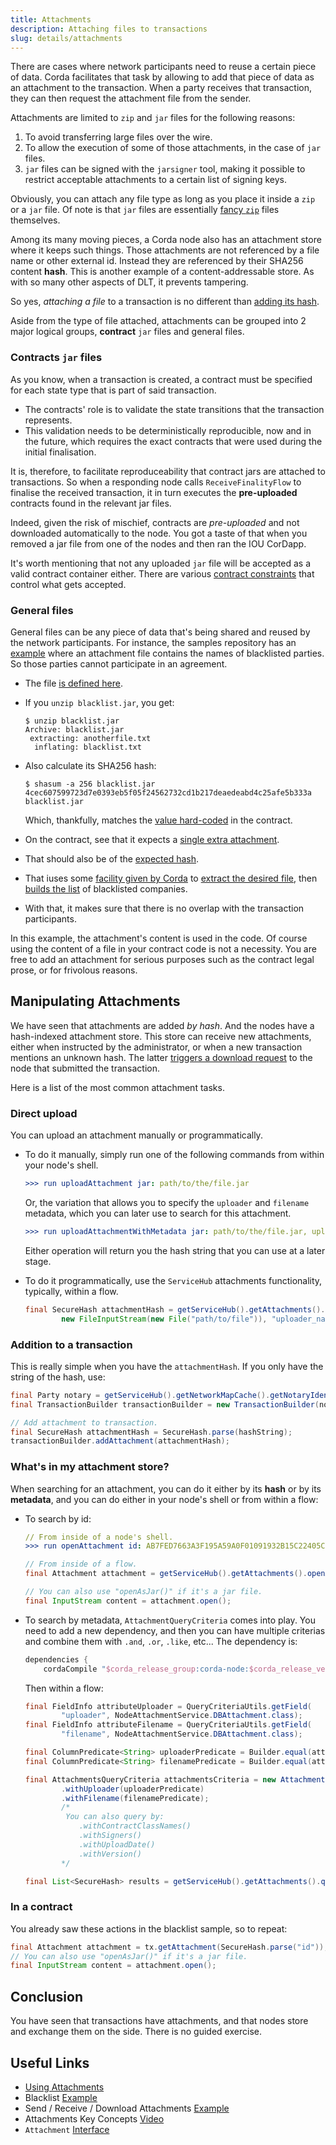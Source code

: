 ```yaml
---
title: Attachments
description: Attaching files to transactions
slug: details/attachments
---
```


There are cases where network participants need to reuse a certain piece of data. Corda facilitates that task by allowing to add that piece of data as an attachment to the transaction. When a party receives that transaction, they can then request the attachment file from the sender.

Attachments are limited to `zip` and `jar` files for the following reasons:

1. To avoid transferring large files over the wire.
2. To allow the execution of some of those attachments, in the case of `jar` files.
3. `jar` files can be signed with the `jarsigner` tool, making it possible to restrict acceptable attachments to a certain list of signing keys.

Obviously, you can attach any file type as long as you place it inside a `zip` or a `jar` file. Of note is that `jar` files are essentially [fancy `zip`](https://docs.oracle.com/javase/8/docs/technotes/guides/jar/jar.html#Intro) files themselves.

Among its many moving pieces, a Corda node also has an attachment store where it keeps such things. Those attachments are not referenced by a file name or other external id. Instead they are referenced by their SHA256 content **hash**. This is another example of a content-addressable store. As with so many other aspects of DLT, it prevents tampering.

So yes, _attaching a file_ to a transaction is no different than [adding its hash](https://github.com/corda/corda/blob/68bb7a0e7bb900117c2ed0d9174fea36d3d4aedc/core/src/main/kotlin/net/corda/core/transactions/TransactionBuilder.kt#L732).

Aside from the type of file attached, attachments can be grouped into 2 major logical groups, **contract** `jar` files and general files.

### Contracts `jar` files

As you know, when a transaction is created, a contract must be specified for each state type that is part of said transaction.

* The contracts' role is to validate the state transitions that the transaction represents.
* This validation needs to be deterministically reproducible, now and in the future, which requires the exact contracts that were used during the initial finalisation.

It is, therefore, to facilitate reproduceability that contract jars are attached to transactions. So when a responding node calls `ReceiveFinalityFlow` to finalise the received transaction, it in turn executes the **pre-uploaded** contracts found in the relevant jar files.

Indeed, given the risk of mischief, contracts are _pre-uploaded_ and not downloaded automatically to the node. You got a taste of that when you removed a jar file from one of the nodes and then ran the IOU CorDapp.

It's worth mentioning that not any uploaded `jar` file will be accepted as a valid contract container either. There are various [contract constraints](https://docs.corda.net/docs/corda-os/4.3/api-contract-constraints.html) that control what gets accepted.

### General files

General files can be any piece of data that's being shared and reused by the network participants. For instance, the samples repository has an [example](https://github.com/corda/samples/tree/release-V4/blacklist) where an attachment file contains the names of blacklisted parties. So those parties cannot participate in an agreement.

* The file [is defined here](https://github.com/corda/samples/blob/b97280b2252b5bfcf118eacac6b3b80ef84c5356/blacklist/src/main/resources/blacklist.jar).
* If you `unzip blacklist.jar`, you get:

    ```shell
    $ unzip blacklist.jar
    Archive: blacklist.jar
     extracting: anotherfile.txt
      inflating: blacklist.txt
    ```
* Also calculate its SHA256 hash:

    ```shell
    $ shasum -a 256 blacklist.jar
    4cec607599723d7e0393eb5f05f24562732cd1b217deaedeabd4c25afe5b333a  blacklist.jar
    ```
    Which, thankfully, matches the [value hard-coded](https://github.com/corda/samples/blob/b97280b2252b5bfcf118eacac6b3b80ef84c5356/blacklist/src/main/kotlin/net/corda/examples/attachments/contract/AgreementContract.kt#L14) in the contract.
* On the contract, see that it expects a [single extra attachment](https://github.com/corda/samples/blob/b97280b2252b5bfcf118eacac6b3b80ef84c5356/blacklist/src/main/kotlin/net/corda/examples/attachments/contract/AgreementContract.kt#L26-L28).
* That should also be of the [expected hash](https://github.com/corda/samples/blob/b97280b2252b5bfcf118eacac6b3b80ef84c5356/blacklist/src/main/kotlin/net/corda/examples/attachments/contract/AgreementContract.kt#L33).
* That iuses some [facility given by Corda](https://github.com/corda/samples/blob/b97280b2252b5bfcf118eacac6b3b80ef84c5356/blacklist/src/main/kotlin/net/corda/examples/attachments/contract/AgreementContract.kt#L36) to [extract the desired file](https://github.com/corda/samples/blob/b97280b2252b5bfcf118eacac6b3b80ef84c5356/blacklist/src/main/kotlin/net/corda/examples/attachments/contract/AgreementContract.kt#L37), then [builds the list](https://github.com/corda/samples/blob/b97280b2252b5bfcf118eacac6b3b80ef84c5356/blacklist/src/main/kotlin/net/corda/examples/attachments/contract/AgreementContract.kt#L40-L46) of blacklisted companies.
* With that, it makes sure that there is no overlap with the transaction participants.

In this example, the attachment's content is used in the code. Of course using the content of a file in your contract code is not a necessity. You are free to add an attachment for serious purposes such as the contract legal prose, or for frivolous reasons.

## Manipulating Attachments

We have seen that attachments are added _by hash_. And the nodes have a hash-indexed attachment store. This store can receive new attachments, either when instructed by the administrator, or when a new transaction mentions an unknown hash. The latter [triggers a download request](https://github.com/corda/corda/blob/68bb7a0e7bb900117c2ed0d9174fea36d3d4aedc/core/src/main/kotlin/net/corda/core/internal/ResolveTransactionsFlow.kt#L84-L88) to the node that submitted the transaction.

Here is a list of the most common attachment tasks.

### Direct upload

You can upload an attachment manually or programmatically.

* To do it manually, simply run one of the following commands from within your node's shell.

    ```yaml
    >>> run uploadAttachment jar: path/to/the/file.jar
    ```
    Or, the variation that allows you to specify the `uploader` and `filename` metadata,
    which you can later use to search for this attachment.

    ```yaml
    >>> run uploadAttachmentWithMetadata jar: path/to/the/file.jar, uploader: myself, filename: original_name.jar
    ```
    Either operation will return you the hash string that you can use at a later stage.

* To do it programmatically, use the `ServiceHub` attachments functionality, typically, within a flow.

    ```java
    final SecureHash attachmentHash = getServiceHub().getAttachments().importAttachment(
            new FileInputStream(new File("path/to/file")), "uploader_name", "filename");
    ```

### Addition to a transaction

This is really simple when you have the `attachmentHash`. If you only have the string of the hash, use:

```java
final Party notary = getServiceHub().getNetworkMapCache().getNotaryIdentities().get(0);
final TransactionBuilder transactionBuilder = new TransactionBuilder(notary);

// Add attachment to transaction.
final SecureHash attachmentHash = SecureHash.parse(hashString);
transactionBuilder.addAttachment(attachmentHash);
```

### What's in my attachment store?

When searching for an attachment, you can do it either by its **hash** or by its **metadata**, and you can do either in your node's shell or from within a flow:

* To search by id:

    ```yaml
    // From inside of a node's shell.
    >>> run openAttachment id: AB7FED7663A3F195A59A0F01091932B15C22405CB727A1518418BF53C6E6663A
    ```

    ```java
    // From inside of a flow.
    final Attachment attachment = getServiceHub().getAttachments().openAttachment(SecureHash.parse("Id"));

    // You can also use "openAsJar()" if it's a jar file.
    final InputStream content = attachment.open();
    ```

* To search by metadata, `AttachmentQueryCriteria` comes into play. You need to add a new dependency, and then you can have multiple criterias and combine them with `.and`, `.or`, `.like`, etc... The dependency is:

    ```groovy
    dependencies {
        cordaCompile "$corda_release_group:corda-node:$corda_release_version"
    ```
    Then within a flow:

    ```java
    final FieldInfo attributeUploader = QueryCriteriaUtils.getField(
            "uploader", NodeAttachmentService.DBAttachment.class);
    final FieldInfo attributeFilename = QueryCriteriaUtils.getField(
            "filename", NodeAttachmentService.DBAttachment.class);

    final ColumnPredicate<String> uploaderPredicate = Builder.equal(attributeUploader, "me").component2();
    final ColumnPredicate<String> filenamePredicate = Builder.equal(attributeFilename, "my-file.zip").component2();

    final AttachmentsQueryCriteria attachmentsCriteria = new AttachmentsQueryCriteria()
            .withUploader(uploaderPredicate)
            .withFilename(filenamePredicate);
            /*
             You can also query by:
                .withContractClassNames()
                .withSigners()
                .withUploadDate()
                .withVersion()
            */

    final List<SecureHash> results = getServiceHub().getAttachments().queryAttachments(attachmentsCriteria);
    ```

### In a contract

You already saw these actions in the blacklist sample, so to repeat:

```java
final Attachment attachment = tx.getAttachment(SecureHash.parse("id"));
// You can also use "openAsJar()" if it's a jar file.
final InputStream content = attachment.open();
```

## Conclusion

You have seen that transactions have attachments, and that nodes store and exchange them on the side. There is no guided exercise.

## Useful Links

- [Using Attachments](https://docs.corda.net/docs/corda-os/4.3/tutorial-attachments.html)
- Blacklist [Example](https://github.com/corda/samples/tree/release-V4/blacklist)
- Send&nbsp;/ Receive&nbsp;/ Download Attachments [Example](https://github.com/corda/samples/tree/release-V4/sendfile-Attachments)
- Attachments Key Concepts [Video](https://vimeo.com/channels/1427919/213879328)
- `Attachment` [Interface](https://api.corda.net/api/corda-os/4.3/html/api/kotlin/corda/net.corda.core.contracts/-attachment/index.html)
